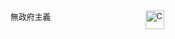 <div style="-moz-column-count:2; column-count:2; font-size:92%">
<span style="float:right;margin-left:0.9em">[[Image:C_Puzzle.png|30px]]</span>
<categorytree>無政府主義</categorytree> 
</div>